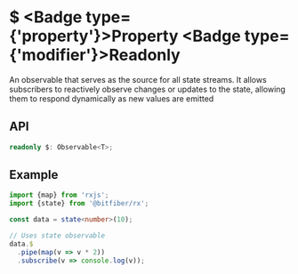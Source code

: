 
# $ <Badge type={'property'}>Property</Badge> <Badge type={'modifier'}>Readonly</Badge>

An observable that serves as the source for all state streams.
It allows subscribers to reactively observe changes or updates to the state, allowing them to
respond dynamically as new values are emitted

## API

```ts copy
readonly $: Observable<T>;
```

## Example

```ts copy
import {map} from 'rxjs';
import {state} from '@bitfiber/rx'; 

const data = state<number>(10);

// Uses state observable
data.$
  .pipe(map(v => v * 2))
  .subscribe(v => console.log(v));
```
